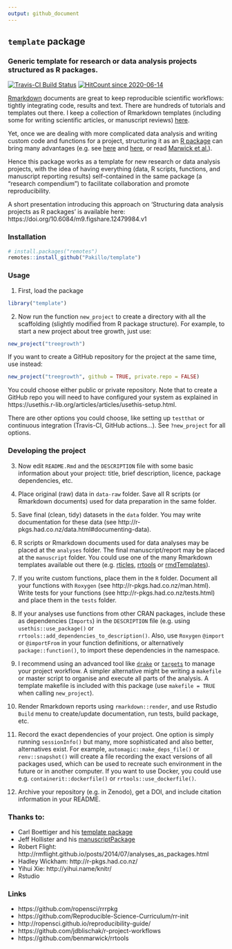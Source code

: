 ```yaml
---
output: github_document
---
```


## `template` package

### Generic template for research or data analysis projects structured as R packages.


[![Travis-CI Build Status](https://travis-ci.org/Pakillo/template.svg?branch=master)](https://travis-ci.org/Pakillo/template)
[![HitCount since 2020-06-14](http://hits.dwyl.com/Pakillo/template.svg)](http://hits.dwyl.com/Pakillo/template)


[Rmarkdown](https://rmarkdown.rstudio.com) documents are great to keep 
reproducible scientific workflows: tightly integrating code, results and text. There are hundreds of tutorials and templates out there. I keep a collection of Rmarkdown templates (including some for writing scientific articles, or manuscript reviews) [here](https://github.com/Pakillo/rmdTemplates).

Yet, once we are dealing with more complicated data analysis and writing custom code and functions for a project, structuring it as an [R package](http://r-pkgs.had.co.nz/) can bring many advantages (e.g. see [here](http://rmflight.github.io/post/analyses-as-packages/) and [here](https://github.com/ropensci/rrrpkg), or read [Marwick et al.](https://doi.org/10.7287/peerj.preprints.3192v2)). 

Hence this package works as a template for new research or data analysis projects, with the idea of having everything (data, R scripts, functions, and manuscript reporting results) self-contained in the same package (a "research compendium") to facilitate collaboration and promote reproducibility.

A short presentation introducing this approach on 'Structuring data analysis projects as R packages' is available here: https://doi.org/10.6084/m9.figshare.12479984.v1


### Installation

```r
# install.packages("remotes")
remotes::install_github("Pakillo/template")
```


### Usage

1. First, load the package

```r
library("template")
```

2. Now run the function `new_project` to create a directory with all the scaffolding (slightly modified from R package structure). For example, to start a new project about tree growth, just use:

```r
new_project("treegrowth")
```

If you want to create a GitHub repository for the project at the same time, use instead:

```r
new_project("treegrowth", github = TRUE, private.repo = FALSE)
```

You could choose either public or private repository. Note that to create a GitHub repo you will need to have configured your system as explained in https://usethis.r-lib.org/articles/articles/usethis-setup.html. 

There are other options you could choose, like setting up `testthat` or continuous integration (Travis-CI, GitHub actions...). See `?new_project` for all options.


### Developing the project

3. Now edit `README.Rmd` and the `DESCRIPTION` file with some basic information about your project: title, brief description, licence, package dependencies, etc. 

4. Place original (raw) data in `data-raw` folder. Save all R scripts (or Rmarkdown documents) used for data preparation in the same folder.

5. Save final (clean, tidy) datasets in the `data` folder. You may write documentation for these data (see http://r-pkgs.had.co.nz/data.html#documenting-data). 

6. R scripts or Rmarkdown documents used for data analyses may be placed at the `analyses` folder. The final manuscript/report may be placed at the `manuscript` folder. You could use one of the many Rmarkdown templates available out there (e.g. [rticles](https://github.com/rstudio/rticles), [rrtools](https://github.com/benmarwick/rrtools) or [rmdTemplates](https://github.com/Pakillo/rmdTemplates)). 

7. If you write custom functions, place them in the `R` folder. Document all your functions with `Roxygen` (see http://r-pkgs.had.co.nz/man.html). Write tests for your functions (see http://r-pkgs.had.co.nz/tests.html) and place them in the `tests` folder.

8. If your analyses use functions from other CRAN packages, include these as dependencies (`Imports`) in the `DESCRIPTION` file (e.g. using `usethis::use_package()` or `rrtools::add_dependencies_to_description()`. Also, use `Roxygen` `@import` or `@importFrom` in your function definitions, or alternatively `package::function()`, to import these dependencies in the namespace.

9. I recommend using an advanced tool like [`drake`](https://github.com/ropensci/drake) or [`targets`](https://github.com/wlandau/targets) to manage your project workflow. A simpler alternative might be writing a `makefile` or master script to organise and execute all parts of the analysis. A template makefile is included with this package (use `makefile = TRUE` when calling `new_project`). 

10. Render Rmarkdown reports using `rmarkdown::render`, and use Rstudio `Build` menu to create/update documentation, run tests, build package, etc.

11. Record the exact dependencies of your project. One option is simply running `sessionInfo()` but many, more sophisticated and also better, alternatives exist. For example, `automagic::make_deps_file()` or `renv::snapshot()` will create a file recording the exact versions of all packages used, which can be used to recreate such environment in the future or in another computer. If you want to use Docker, you could use e.g. `containerit::dockerfile()` or `rrtools::use_dockerfile()`.

12. Archive your repository (e.g. in Zenodo), get a DOI, and include citation information in your README.


### Thanks to:

* Carl Boettiger and his [template package](https://github.com/cboettig/template)
* Jeff Hollister and his [manuscriptPackage](https://github.com/jhollist/manuscriptPackage)
* Robert Flight: http://rmflight.github.io/posts/2014/07/analyses_as_packages.html
* Hadley Wickham: http://r-pkgs.had.co.nz/
* Yihui Xie: http://yihui.name/knitr/
* Rstudio


### Links

* https://github.com/ropensci/rrrpkg
* https://github.com/Reproducible-Science-Curriculum/rr-init
* http://ropensci.github.io/reproducibility-guide/
* https://github.com/jdblischak/r-project-workflows
* https://github.com/benmarwick/rrtools

